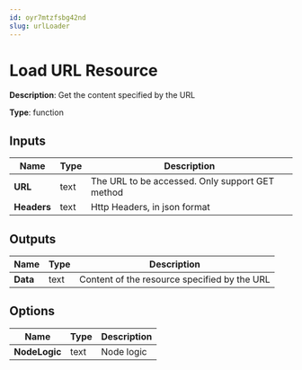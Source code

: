 ```yaml
---
id: oyr7mtzfsbg42nd
slug: urlLoader
---
```


# Load URL Resource

**Description**: Get the content specified by the URL

**Type**: function

## Inputs

| Name | Type | Description |
| --- | --- | --- |
| **URL** | text | The URL to be accessed. Only support GET method |
| **Headers** | text | Http Headers, in json format |
## Outputs

| Name | Type | Description |
| --- | --- | --- |
| **Data** | text | Content of the resource specified by the URL |
## Options

| Name | Type | Description |
| --- | --- | --- |
| **NodeLogic** | text | Node logic |
